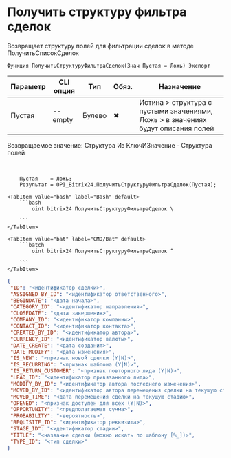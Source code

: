 ﻿---
sidebar_position: 7
description: Получить структуру фильтра сделок и другие функции для работы с Bitrix24 в Открытом пакете интеграций - бесплатной open-source библиотеке интеграций для 1С:Предприятие 8, OneScript и CLI
keywords: [1C, 1С, 1С:Предприятие, 1С:Предприятие 8.3, API, Интеграция, Сервисы, Обмен, OneScript, CLI, Bitrix24]
---


# Получить структуру фильтра сделок
 Возвращает структуру полей для фильтрации сделок в методе ПолучитьСписокСделок



`Функция ПолучитьСтруктуруФильтраСделок(Знач Пустая = Ложь) Экспорт`

  | Параметр | CLI опция | Тип | Обяз. | Назначение |
  |-|-|-|-|-|
  | Пустая | --empty | Булево | &#x2716; | Истина > структура с пустыми значениями, Ложь > в значениях будут описания полей |

  
  Возвращаемое значение:   Структура Из КлючИЗначение - Структура полей

<br/>




```bsl title="Пример использования для 1С:Предприятие/OneScript"
    Пустая    = Ложь;
    Результат = OPI_Bitrix24.ПолучитьСтруктуруФильтраСделок(Пустая);
```
    

 <Tabs>
  
    <TabItem value="bash" label="Bash" default>
        ```bash
            oint bitrix24 ПолучитьСтруктуруФильтраСделок \
              
        ```
    </TabItem>
  
    <TabItem value="bat" label="CMD/Bat" default>
        ```batch
            oint bitrix24 ПолучитьСтруктуруФильтраСделок ^
              
        ```
    </TabItem>
</Tabs>


```json title="Результат"
{
 "ID": "<идентификатор сделки>",
 "ASSIGNED_BY_ID": "<идентификатор ответственного>",
 "BEGINDATE": "<дата начала>",
 "CATEGORY_ID": "<идентификатор направления>",
 "CLOSEDATE": "<дата завершения>",
 "COMPANY_ID": "<идентификатор компании>",
 "CONTACT_ID": "<идентификатор контакта>",
 "CREATED_BY_ID": "<идентификатор автора>",
 "CURRENCY_ID": "<идентификатор валюты>",
 "DATE_CREATE": "<дата создания>",
 "DATE_MODIFY": "<дата изменения>",
 "IS_NEW": "<признак новой сделки (Y|N)>",
 "IS_RECURRING": "<признак шаблона (Y|N)>",
 "IS_RETURN_CUSTOMER": "<признак повторного лида (Y|N)>",
 "LEAD_ID": "<идентификатор привязанного лида>",
 "MODIFY_BY_ID": "<идентификатор автора последнего изменения>",
 "MOVED_BY_ID": "<идентификатор автора перемещения сделки на текущую стадию>",
 "MOVED_TIME": "<дата перемещения сделки на текущую стадию>",
 "OPENED": "<признак доступен для всех (Y|N)>",
 "OPPORTUNITY": "<предполагаемая сумма>",
 "PROBABILITY": "<вероятность>",
 "REQUISITE_ID": "<идентификатор реквизита>",
 "STAGE_ID": "<идентификатор стадии>",
 "TITLE": "<название сделки (можно искать по шаблону [%_])>",
 "TYPE_ID": "<тип сделки>"
}
```
